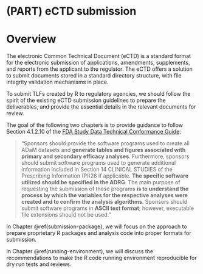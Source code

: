 # (PART) eCTD submission {-}

# Overview

The electronic Common Technical Document (eCTD) is a standard format for
the electronic submission of applications, amendments, supplements,
and reports from the applicant to the regulator.
The eCTD offers a solution to submit documents stored in a
standard directory structure, with file integrity validation
mechanisms in place.

To submit TLFs created by R to regulatory agencies, we should follow
the spirit of the existing eCTD submission guidelines to prepare
the deliverables, and provide the essential details in the relevant
documents for review.

The goal of the following two chapters is to provide guidance to follow
Section 4.1.2.10 of the
[FDA Study Data Technical Conformance Guide](https://www.fda.gov/media/88173/download):

> "Sponsors should provide the software programs used to create all ADaM
datasets and **generate tables and figures associated with primary and
secondary efficacy analyses**. Furthermore, sponsors should submit software
programs used to generate additional information included in Section 14
CLINICAL STUDIES of the Prescribing Information (PI)26 if applicable.
**The specific software utilized should be specified in the ADRG**.
The main purpose of requesting the submission of these programs
**is to understand the process by which the variables for the respective
analyses were created and to confirm the analysis algorithms**.
Sponsors should submit software programs in **ASCII text format**;
however, executable file extensions should not be used."

In Chapter \@ref(submission-package), we will focus on the approach
to prepare proprietary R packages and analysis code into proper
formats for submission.

In Chapter \@ref(running-environment), we will discuss
the recommendations to make the R code running environment
reproducible for dry run tests and reviews.
